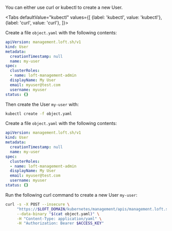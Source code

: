 

You can either use curl or kubectl to create a new User.

<Tabs
    defaultValue="kubectl"
    values={[
      {label: 'kubectl', value: 'kubectl'},
      {label: 'curl', value: 'curl'},
    ]}>
  <TabItem value="kubectl">


Create a file `object.yaml` with the following contents:
```yaml
apiVersion: management.loft.sh/v1
kind: User
metadata:
  creationTimestamp: null
  name: my-user
spec:
  clusterRoles:
  - name: loft-management-admin
  displayName: My User
  email: myuser@test.com
  username: myuser
status: {}

```

Then create the User `my-user` with:
```bash
kubectl create -f object.yaml 
```


  </TabItem>
  <TabItem value="curl">


Create a file `object.yaml` with the following contents:
```yaml
apiVersion: management.loft.sh/v1
kind: User
metadata:
  creationTimestamp: null
  name: my-user
spec:
  clusterRoles:
  - name: loft-management-admin
  displayName: My User
  email: myuser@test.com
  username: myuser
status: {}

```

Run the following curl command to create a new User `my-user`:
```bash
curl -s -X POST --insecure \
     "https://$LOFT_DOMAIN/kubernetes/management/apis/management.loft.sh/v1/users" \
     --data-binary "$(cat object.yaml)" \
     -H "Content-Type: application/yaml" \
     -H "Authorization: Bearer $ACCESS_KEY"
```


  </TabItem>
</Tabs>
